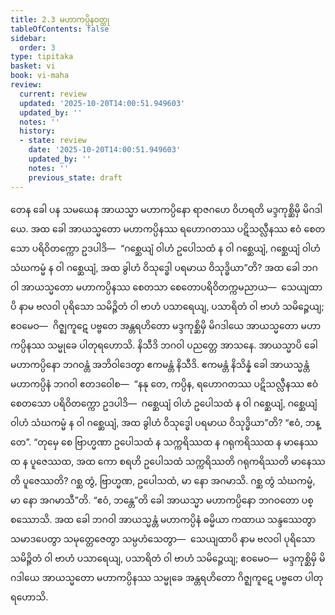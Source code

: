```yaml
---
title: 2.3 မဟာကပ္ပိနဝတ္ထု
tableOfContents: false
sidebar:
  order: 3
type: tipitaka
basket: vi
book: vi-maha
review:
  current: review
  updated: '2025-10-20T14:00:51.949603'
  updated_by: ''
  notes: ''
  history:
  - state: review
    date: '2025-10-20T14:00:51.949603'
    updated_by: ''
    notes: ''
    previous_state: draft
---
```



<DynamicBreadcrumb />


<ReviewStatus review={frontmatter.review} showDetails={true} />

<HypothesisAnnotation frontmatter={frontmatter} />

<Division number="137" book="vi-maha" e="ch" v="3" p="143">

<Paragraph number="590" book="vi-maha">
တေန ခေါ ပန သမယေန အာယသ္မာ မဟာကပ္ပိနော ရာဇဂဟေ ဝိဟရတိ မဒ္ဒကုစ္ဆိမှိ မိဂဒါယေ. အထ ခေါ အာယသ္မတော မဟာကပ္ပိနဿ ရဟောဂတဿ ပဋိသလ္လီနဿ ဧဝံ စေတသော ပရိဝိတက္ကော ဥဒပါဒိ—  “ဂစ္ဆေယျံ ဝါဟံ ဥပေါသထံ န ဝါ ဂစ္ဆေယျံ, ဂစ္ဆေယျံ ဝါဟံ သံဃကမ္မံ န ဝါ ဂစ္ဆေယျံ, အထ ခွါဟံ ဝိသုဒ္ဓေါ ပရမာယ ဝိသုဒ္ဓိယာ”တိ? အထ ခေါ ဘဂဝါ အာယသ္မတော မဟာကပ္ပိနဿ စေတသာ စေတောပရိဝိတက္ကမညာယ—  သေယျထာပိ နာမ ဗလဝါ ပုရိသော သမိဉ္ဇိတံ ဝါ ဗာဟံ ပသာရေယျ, ပသာရိတံ ဝါ ဗာဟံ သမိဉ္ဇေယျ; ဧဝမေဝ—  ဂိဇ္ဈကူဋေ ပဗ္ဗတေ အန္တရဟိတော မဒ္ဒကုစ္ဆိမှိ မိဂဒါယေ အာယသ္မတော မဟာကပ္ပိနဿ သမ္မုခေ ပါတုရဟောသိ. နိသီဒိ ဘဂဝါ ပညတ္တေ အာသနေ. အာယသ္မာပိ ခေါ မဟာကပ္ပိနော ဘဂဝန္တံ အဘိဝါဒေတွာ ဧကမန္တံ နိသီဒိ. ဧကမန္တံ နိသိန္နံ ခေါ အာယသ္မန္တံ မဟာကပ္ပိနံ ဘဂဝါ ဧတဒဝေါစ—  “နနု တေ, ကပ္ပိန, ရဟောဂတဿ ပဋိသလ္လီနဿ ဧဝံ စေတသော ပရိဝိတက္ကော ဥဒပါဒိ—  ဂစ္ဆေယျံ ဝါဟံ ဥပေါသထံ န ဝါ ဂစ္ဆေယျံ, ဂစ္ဆေယျံ ဝါဟံ သံဃကမ္မံ န ဝါ ဂစ္ဆေယျံ, အထ ခွါဟံ ဝိသုဒ္ဓေါ ပရမာယ ဝိသုဒ္ဓိယာ”တိ? “ဧဝံ, ဘန္တေ”. “တုမှေ စေ ဗြာဟ္မဏာ ဥပေါသထံ န သက္ကရိဿထ န ဂရုကရိဿထ န မာနေဿထ န ပူဇေဿထ, အထ ကော စရဟိ ဥပေါသထံ သက္ကရိဿတိ ဂရုကရိဿတိ မာနေဿတိ ပူဇေဿတိ? ဂစ္ဆ တွံ, ဗြာဟ္မဏ, ဥပေါသထံ, မာ နော အဂမာသိ. ဂစ္ဆ တွံ သံဃကမ္မံ, မာ နော အဂမာသီ”တိ. “ဧဝံ, ဘန္တေ”တိ ခေါ အာယသ္မာ မဟာကပ္ပိနော ဘဂဝတော ပစ္စဿောသိ. အထ ခေါ ဘဂဝါ အာယသ္မန္တံ မဟာကပ္ပိနံ ဓမ္မိယာ ကထာယ သန္ဒဿေတွာ သမာဒပေတွာ သမုတ္တေဇေတွာ သမ္ပဟံသေတွာ—  သေယျထာပိ နာမ ဗလဝါ ပုရိသော သမိဉ္ဇိတံ ဝါ ဗာဟံ ပသာရေယျ, ပသာရိတံ ဝါ ဗာဟံ သမိဉ္ဇေယျ; ဧဝမေဝ—  မဒ္ဒကုစ္ဆိမှိ မိဂဒါယေ အာယသ္မတော မဟာကပ္ပိနဿ သမ္မုခေ အန္တရဟိတော ဂိဇ္ဈကူဋေ ပဗ္ဗတေ ပါတုရဟောသိ.
</Paragraph>
</Division>